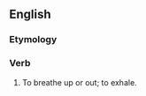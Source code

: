 ==English==

===Etymology===
{{prefix|en|up|breathe}}

===Verb===
{{en-verb|upbreathes|upbreathing|upbreathed}}

# {{lb|en|obsolete}} To breathe up or out; to exhale.
#: {{rfquotek|en|Marston}}